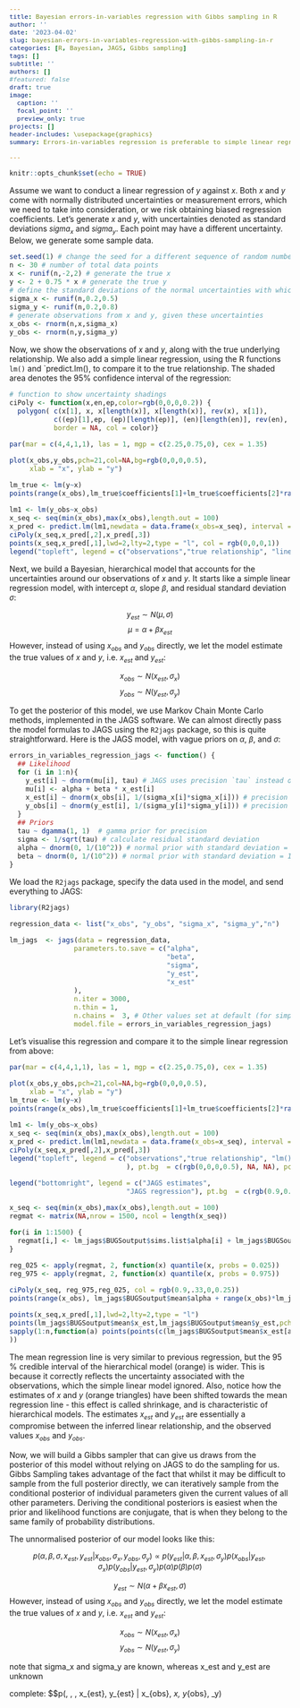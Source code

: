 ```yaml
---
title: Bayesian errors-in-variables regression with Gibbs sampling in R
author: ''
date: '2023-04-02'
slug: bayesian-errors-in-variables-regression-with-gibbs-sampling-in-r
categories: [R, Bayesian, JAGS, Gibbs sampling]
tags: []
subtitle: ''
authors: []
#featured: false
draft: true
image:
  caption: ''
  focal_point: ''
  preview_only: true
projects: []
header-includes: \usepackage{graphics}
summary: Errors-in-variables regression is preferable to simple linear regression when the observations come with uncertainty. Here, I first show how errors-in-variables regression can be done in R, using JAGS. I then construct a Gibbs sampler that runs purely in R, without any external software like JAGS or Stan. 

---
```

<style>
.math {
  font-size: small;
}
</style>

<style>
.column-left{
  float: left;
  width: 52%;
  text-align: left;

}

<style>
.column-center{
  float: center;
  width: 100%;
  text-align: left;

}

.column-right{
  float: right;
  width: 48%;
  text-align: left;
  margin-top: 6px;
  line-height: 1.83;
  font-size: 12px;

}
</style>

<style type="text/css">
body, td {
   font-size: 14px;
}
code.r{
  font-size: 12px;
}
pre {
  font-size: 13.2px
}
</style>

```r
knitr::opts_chunk$set(echo = TRUE)
```

Assume we want to conduct a linear regression of $y$ against $x$. Both $x$ and $y$ come with normally distributed uncertainties or measurement errors, which we need to take into consideration, or we risk obtaining biased regression coefficients. Let's generate $x$ and $y$, with uncertainties denoted as standard deviations $sigma_x$ and $sigma_y$. Each point may have a different uncertainty. Below, we generate some sample data.

```r
set.seed(1) # change the seed for a different sequence of random numbers
n <- 30 # number of total data points
x <- runif(n,-2,2) # generate the true x
y <- 2 + 0.75 * x # generate the true y
# define the standard deviations of the normal uncertainties with which x and y where observed
sigma_x <- runif(n,0.2,0.5)
sigma_y <- runif(n,0.2,0.8)
# generate observations from x and y, given these uncertainties
x_obs <- rnorm(n,x,sigma_x)
y_obs <- rnorm(n,y,sigma_y)

```

Now, we show the observations of $x$ and $y$, along with the true underlying relationship. We also add a simple linear regression, using the R functions `lm()` and `predict.lm(), to compare it to the true relationship. The shaded area denotes the 95% confidence interval of the regression:

```r
# function to show uncertainty shadings
ciPoly <- function(x,en,ep,color=rgb(0,0,0,0.2)) {
  polygon( c(x[1], x, x[length(x)], x[length(x)], rev(x), x[1]),
           c((ep)[1],ep, (ep)[length(ep)], (en)[length(en)], rev(en), (en)[1]),
           border = NA, col = color)}

par(mar = c(4,4,1,1), las = 1, mgp = c(2.25,0.75,0), cex = 1.35)

plot(x_obs,y_obs,pch=21,col=NA,bg=rgb(0,0,0,0.5),
     xlab = "x", ylab = "y")

lm_true <- lm(y~x)
points(range(x_obs),lm_true$coefficients[1]+lm_true$coefficients[2]*range(x_obs),type="l",lwd=2,col = rgb(0.5,0.5,0.5,1))

lm1 <- lm(y_obs~x_obs)
x_seq <- seq(min(x_obs),max(x_obs),length.out = 100)
x_pred <- predict.lm(lm1,newdata = data.frame(x_obs=x_seq), interval = "confidence")
ciPoly(x_seq,x_pred[,2],x_pred[,3])
points(x_seq,x_pred[,1],lwd=2,lty=2,type = "l", col = rgb(0,0,0,1))
legend("topleft", legend = c("observations","true relationship", "linear regression"), pt.bg  = c(rgb(0,0,0,0.5), NA, NA), pch = c(21,NA, NA), lwd = c(NA,2,2),  pt.cex = c(1,NA,NA), bty = "n", pt.lwd = c(0,NA,NA), col = c(NA,rgb(.5,.5,.5,1),rgb(0,0,0,1)), lty = c(NA,1,2), cex = .65)

```

Next, we build a Bayesian, hierarchical model that accounts for the uncertainties around our observations of $x$ and $y$. It starts like a simple linear regression model, with intercept $\alpha$, slope $\beta$, and residual standard deviation $\sigma$:

$$y_{est} \sim N(\mu, \sigma)$$
$$\mu = \alpha + \beta x_{est}$$
However, instead of using $x_{obs}$ and $y_{obs}$ directly, we let the model estimate the true values of $x$ and $y$, i.e. $x_{est}$ and $y_{est}$:

$$x_{obs} \sim N(x_{est}, \sigma_x)$$
$$y_{obs} \sim N(y_{est}, \sigma_y)$$

To get the posterior of this model, we use Markov Chain Monte Carlo methods, implemented in the JAGS software. We can almost directly pass the model formulas to JAGS using the `R2jags` package, so this is quite straightforward. 
Here is the JAGS model, with vague priors on $\alpha$, $\beta$, and $\sigma$:

```r
errors_in_variables_regression_jags <- function() {
  ## Likelihood
  for (i in 1:n){  
    y_est[i] ~ dnorm(mu[i], tau) # JAGS uses precision `tau` instead of sigma
    mu[i] <- alpha + beta * x_est[i]
    x_est[i] ~ dnorm(x_obs[i], 1/(sigma_x[i]*sigma_x[i])) # precision = 1/sigma^2
    y_obs[i] ~ dnorm(y_est[i], 1/(sigma_y[i]*sigma_y[i])) # precision = 1/sigma^2
  }
  ## Priors
  tau ~ dgamma(1, 1)  # gamma prior for precision
  sigma <- 1/sqrt(tau) # calculate residual standard deviation
  alpha ~ dnorm(0, 1/(10^2)) # normal prior with standard deviation = 10
  beta ~ dnorm(0, 1/(10^2)) # normal prior with standard deviation = 10
}
```

We load the `R2jags` package, specify the data used in the model, and send everything to JAGS:

```r
library(R2jags)

regression_data <- list("x_obs", "y_obs", "sigma_x", "sigma_y","n")

lm_jags  <- jags(data = regression_data,
                parameters.to.save = c("alpha",
                                       "beta",
                                       "sigma",
                                       "y_est",
                                       "x_est"
                ),
                n.iter = 3000,
                n.thin = 1,
                n.chains =  3, # Other values set at default (for simplicity)
                model.file = errors_in_variables_regression_jags)

```

Let's visualise this regression and compare it to the simple linear regression from above:

```r
par(mar = c(4,4,1,1), las = 1, mgp = c(2.25,0.75,0), cex = 1.35)

plot(x_obs,y_obs,pch=21,col=NA,bg=rgb(0,0,0,0.5),
     xlab = "x", ylab = "y")
lm_true <- lm(y~x)
points(range(x_obs),lm_true$coefficients[1]+lm_true$coefficients[2]*range(x_obs),type="l",lwd=2,col = rgb(0.5,0.5,0.5,1))

lm1 <- lm(y_obs~x_obs)
x_seq <- seq(min(x_obs),max(x_obs),length.out = 100)
x_pred <- predict.lm(lm1,newdata = data.frame(x_obs=x_seq), interval = "confidence")
ciPoly(x_seq,x_pred[,2],x_pred[,3])
legend("topleft", legend = c("observations","true relationship", "lm() regression"
                             ), pt.bg  = c(rgb(0,0,0,0.5), NA, NA), pch = c(21,NA, NA), lwd = c(NA,2,2),  pt.cex = c(1,NA,NA), pt.lwd = c(0,NA,NA), col = c(NA,rgb(0.5,0.5,0.5,1),"black"), lty = c(NA,1,2,2), cex = .65)

legend("bottomright", legend = c("JAGS estimates",
                             "JAGS regression"), pt.bg  = c(rgb(0.9,0.33,0,0.5), NA), pch = c(24,NA), lwd = c(NA,2),  pt.cex = c(1,NA,NA,NA), pt.lwd = c(0,NA), col = c(NA,rgb(0.9,0.33,0,1)), lty = c(NA,2), cex = .65)

x_seq <- seq(min(x_obs),max(x_obs),length.out = 100)
regmat <- matrix(NA,nrow = 1500, ncol = length(x_seq))

for(i in 1:1500) {
  regmat[i,] <- lm_jags$BUGSoutput$sims.list$alpha[i] + lm_jags$BUGSoutput$sims.list$beta[i]*x_seq
}

reg_025 <- apply(regmat, 2, function(x) quantile(x, probs = 0.025))
reg_975 <- apply(regmat, 2, function(x) quantile(x, probs = 0.975))

ciPoly(x_seq, reg_975,reg_025, col = rgb(0.9,.33,0,0.25))
points(range(x_obs), lm_jags$BUGSoutput$mean$alpha + range(x_obs)*lm_jags$BUGSoutput$mean$beta, type = "l", col = rgb(0.9,.33,0,1),lwd=2, lty=2)

points(x_seq,x_pred[,1],lwd=2,lty=2,type = "l")
points(lm_jags$BUGSoutput$mean$x_est,lm_jags$BUGSoutput$mean$y_est,pch=24, col = NA, bg = rgb(0.9,0.33,0,0.5))
sapply(1:n,function(a) points(points(c(lm_jags$BUGSoutput$mean$x_est[a],x_obs[a]),c(lm_jags$BUGSoutput$mean$y_est[a],y_obs[a]), type = "l", lty = 3, col = rgb(0.9,0.33,0,0.5))
))

```

The mean regression line is very similar to previous regression, but the 95 % credible interval of the hierarchical model (orange) is wider. This is because it correctly reflects the uncertainty associated with the observations, which the simple linear model ignored. Also, notice how the estimates of $x$ and $y$ (orange triangles) have been shifted towards the mean regression line - this effect is called shrinkage, and is characteristic of hierarchical models. The estimates $x_{est}$ and $y_{est}$ are essentially a compromise between the inferred linear relationship, and the observed values $x_{obs}$ and $y_{obs}$.

Now, we will build a Gibbs sampler that can give us draws from the posterior of this model without relying on JAGS to do the sampling for us. Gibbs Sampling takes advantage of the fact that whilst it may be difficult to sample from the full posterior directly, we can iteratively sample from the conditional posterior of individual parameters given the current values of all other parameters. Deriving the conditional posteriors is easiest when the prior and likelihood functions are conjugate, that is when they belong to the same family of probability distributions.

The unnormalised posterior of our model looks like this:

$$p(\alpha, \beta, \sigma, x_{est}, y_{est} | x_{obs}, \sigma_x, y_{obs}, \sigma_y) \propto 
p(y_{est} | \alpha, \beta, x_{est}, \sigma_y) 
p(x_{obs} | y_{est},\sigma_{x})  
p(y_{obs} | y_{est},\sigma_{y})
p(\alpha)
p(\beta)
p(\sigma)
$$


$$y_{est} \sim N( \alpha + \beta x_{est}, \sigma)$$
However, instead of using $x_{obs}$ and $y_{obs}$ directly, we let the model estimate the true values of $x$ and $y$, i.e. $x_{est}$ and $y_{est}$:

$$x_{obs} \sim N(x_{est}, \sigma_x)$$
$$y_{obs} \sim N(y_{est}, \sigma_y)$$

note that sigma_x and sigma_y are known, whereas x_est and y_est are unknown


 complete: $$p(\alpha, \beta, \sigma, x_{est}, y_{est} | x_{obs}, \sigma_x, y_{obs}, \sigma_y) \propto 